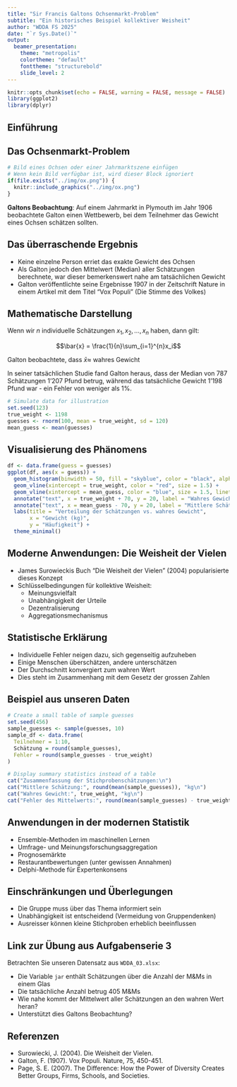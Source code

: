 ```yaml
---
title: "Sir Francis Galtons Ochsenmarkt-Problem"
subtitle: "Ein historisches Beispiel kollektiver Weisheit"
author: "WDDA FS 2025"
date: "`r Sys.Date()`"
output:
  beamer_presentation:
    theme: "metropolis"
    colortheme: "default"
    fonttheme: "structurebold"
    slide_level: 2
---
```


```r
knitr::opts_chunk$set(echo = FALSE, warning = FALSE, message = FALSE)
library(ggplot2)
library(dplyr)
```

## Einführung

\begin{columns}[T]
\begin{column}{0.6\textwidth}
\begin{itemize}
\item Sir Francis Galton (1822-1911) war ein englischer viktorianischer Universalgelehrter und Statistiker
\item Bekannt für seine Arbeit in Statistik, Psychologie und Anthropologie
\item Pionier der Korrelations- und Regressionsanalyse
\item Ebenfalls bekannt für die Einführung des Begriffs "Eugenik" (Rassenhygiene)
\end{itemize}
\end{column}
\begin{column}{0.4\textwidth}
```r
knitr::include_graphics("../img/galton.png")
```
\end{column}
\end{columns}

## Das Ochsenmarkt-Problem

```r
# Bild eines Ochsen oder einer Jahrmarktszene einfügen
# Wenn kein Bild verfügbar ist, wird dieser Block ignoriert
if(file.exists("../img/ox.png")) {
  knitr::include_graphics("../img/ox.png")
}
```

**Galtons Beobachtung**: Auf einem Jahrmarkt in Plymouth im Jahr 1906 beobachtete Galton einen Wettbewerb, bei dem Teilnehmer das Gewicht eines Ochsen schätzen sollten.

## Das überraschende Ergebnis

- Keine einzelne Person erriet das exakte Gewicht des Ochsen
- Als Galton jedoch den Mittelwert (Median) aller Schätzungen berechnete, war dieser bemerkenswert nahe am tatsächlichen Gewicht
- Galton veröffentlichte seine Ergebnisse 1907 in der Zeitschrift Nature in einem Artikel mit dem Titel "Vox Populi" (Die Stimme des Volkes)

## Mathematische Darstellung

Wenn wir $n$ individuelle Schätzungen $x_1, x_2, \ldots, x_n$ haben, dann gilt:

$$\bar{x} = \frac{1}{n}\sum_{i=1}^{n}x_i$$

Galton beobachtete, dass $\bar{x} \approx$ wahres Gewicht

In seiner tatsächlichen Studie fand Galton heraus, dass der Median von 787 Schätzungen 1'207 Pfund betrug, während das tatsächliche Gewicht 1'198 Pfund war - ein Fehler von weniger als 1%.

```r
# Simulate data for illustration
set.seed(123)
true_weight <- 1198
guesses <- rnorm(100, mean = true_weight, sd = 120)
mean_guess <- mean(guesses)
```

## Visualisierung des Phänomens

```r
df <- data.frame(guess = guesses)
ggplot(df, aes(x = guess)) +
  geom_histogram(binwidth = 50, fill = "skyblue", color = "black", alpha = 0.7) +
  geom_vline(xintercept = true_weight, color = "red", size = 1.5) +
  geom_vline(xintercept = mean_guess, color = "blue", size = 1.5, linetype = "dashed") +
  annotate("text", x = true_weight + 70, y = 20, label = "Wahres Gewicht", color = "red") +
  annotate("text", x = mean_guess - 70, y = 20, label = "Mittlere Schätzung", color = "blue") +
  labs(title = "Verteilung der Schätzungen vs. wahres Gewicht",
       x = "Gewicht (kg)",
       y = "Häufigkeit") +
  theme_minimal()
```

## Moderne Anwendungen: Die Weisheit der Vielen

- James Surowieckis Buch "Die Weisheit der Vielen" (2004) popularisierte dieses Konzept
- Schlüsselbedingungen für kollektive Weisheit:
  - Meinungsvielfalt
  - Unabhängigkeit der Urteile
  - Dezentralisierung
  - Aggregationsmechanismus

## Statistische Erklärung

- Individuelle Fehler neigen dazu, sich gegenseitig aufzuheben
- Einige Menschen überschätzen, andere unterschätzen
- Der Durchschnitt konvergiert zum wahren Wert
- Dies steht im Zusammenhang mit dem Gesetz der grossen Zahlen

## Beispiel aus unseren Daten

```r
# Create a small table of sample guesses
set.seed(456)
sample_guesses <- sample(guesses, 10)
sample_df <- data.frame(
  Teilnehmer = 1:10,
  Schätzung = round(sample_guesses),
  Fehler = round(sample_guesses - true_weight)
)

# Display summary statistics instead of a table
cat("Zusammenfassung der Stichprobenschätzungen:\n")
cat("Mittlere Schätzung:", round(mean(sample_guesses)), "kg\n")
cat("Wahres Gewicht:", true_weight, "kg\n")
cat("Fehler des Mittelwerts:", round(mean(sample_guesses) - true_weight), "kg\n")
```

## Anwendungen in der modernen Statistik

- Ensemble-Methoden im maschinellen Lernen
- Umfrage- und Meinungsforschungsaggregation
- Prognosemärkte
- Restaurantbewertungen (unter gewissen Annahmen)
- Delphi-Methode für Expertenkonsens

## Einschränkungen und Überlegungen

- Die Gruppe muss über das Thema informiert sein
- Unabhängigkeit ist entscheidend (Vermeidung von Gruppendenken)
- Ausreisser können kleine Stichproben erheblich beeinflussen

## Link zur Übung aus Aufgabenserie 3

Betrachten Sie unseren Datensatz aus `WDDA_03.xlsx`:

- Die Variable `jar` enthält Schätzungen über die Anzahl der M&Ms in einem Glas
- Die tatsächliche Anzahl betrug 405 M&Ms
- Wie nahe kommt der Mittelwert aller Schätzungen an den wahren Wert heran?
- Unterstützt dies Galtons Beobachtung?


## Referenzen

- Surowiecki, J. (2004). Die Weisheit der Vielen.
- Galton, F. (1907). Vox Populi. Nature, 75, 450-451.
- Page, S. E. (2007). The Difference: How the Power of Diversity Creates Better Groups, Firms, Schools, and Societies.


